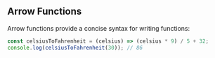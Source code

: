## Arrow Functions

Arrow functions provide a concise syntax for writing functions:

```javascript
const celsiusToFahrenheit = (celsius) => (celsius * 9) / 5 + 32;
console.log(celsiusToFahrenheit(30)); // 86
```
